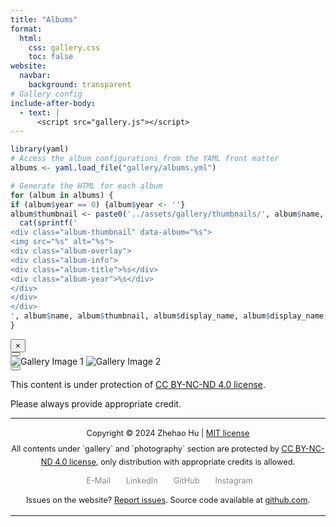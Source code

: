 ```yaml
---
title: "Albums"
format: 
  html:
    css: gallery.css
    toc: false
website:
  navbar:
    background: transparent
# Gallery config
include-after-body: 
  - text: |
      <script src="gallery.js"></script>
---
```


<!-- Album configuration in yaml header
`name` should be identical to the key as in albumConfig in JS.
`prefix` and `cout` as well. -->

```{=html}
<div class="gallery-grid">
```

```r
library(yaml)
# Access the album configurations from the YAML front matter
albums <- yaml.load_file("gallery/albums.yml")

# Generate the HTML for each album
for (album in albums) {
if (album$year == 0) {album$year <- ''}
album$thumbnail <- paste0('../assets/gallery/thumbnails/', album$name, '.jpg')
  cat(sprintf('
<div class="album-thumbnail" data-album="%s">
<img src="%s" alt="%s">
<div class="album-overlay">
<div class="album-info">
<div class="album-title">%s</div>
<div class="album-year">%s</div>
</div>
</div>
</div>
', album$name, album$thumbnail, album$display_name, album$display_name, album$year))
}
```

```{=html}
</div>

<div id="fullscreen-gallery" class="fullscreen-gallery">
  <button id="close-gallery" class="close-button">&times;</button>
  <div class="gallery-content">
    <button id="prev-image" class="nav-button prev-button"></button>
    <div class="image-container">
    <img id="gallery-image-1" class="gallery-image" src="" alt="Gallery Image 1">
    <img id="gallery-image-2" class="gallery-image" src="" alt="Gallery Image 2">
    </div>
    <button id="next-image" class="nav-button next-button"></button>
  </div>
</div>
```

<!-- Copyright alert -->

```{=html}
<div id="custom-modal" class="modal">
  <div class="modal-content">
    <p>This content is under protection of <a href="https://creativecommons.org/licenses/by-nc-nd/4.0/">CC BY-NC-ND 4.0 license</a>.</p>
    <p>Please always provide appropriate credit.</p>
  </div>
</div>
```

<!-- Footer -->

```{=html}
<link rel="stylesheet" href="https://cdnjs.cloudflare.com/ajax/libs/font-awesome/6.0.0-beta3/css/all.min.css">
<style>
    body {
        align-items: center;
    }

    .footer-container {
        text-align: center;
        line-height: 1.6; /* Adjust this value to change line spacing */
    }

    .contact-links {
        display: flex;
        justify-content: center;
        width: 100%;
        margin: 10px 0; /* Add space above and below contact links */
    }

    .contact-links a {
        margin: 0 10px; /* Add space between links */
        color: #888;
        text-decoration: none;
        display: flex;
        align-items: center;
    }

    .contact-links a:hover {
        color: #f2a94f;
    }

    .contact-links a i {
        margin-right: 5px;
        font-size: 0.8rem;
    }

    .contact-links a span {
        font-size: 0.8rem;
    }

    .footer-text {
        font-size: 0.8rem;
        text-align: center;
        margin: 5px 0; /* Add space above and below text */
    }

    @media (max-width: 720px) {
        .contact-links a span {
            display: none;
        }

        .contact-links a i {
            margin-right: 0;
        }
    }
</style>

<div class="footer-container">
    <hr>
    <p class="footer-text">Copyright © 2024 Zhehao Hu | <a href="https://github.com/zzzhehao/zzzhehao.github.io/blob/main/LICENSE">MIT license</a></p>
    <p class="footer-text">All contents under `gallery` and `photography` section are protected by <a href="https://creativecommons.org/licenses/by-nc-nd/4.0/">CC BY-NC-ND 4.0 license</a>, only distribution with appropriate credits is allowed.</p>
    <div class="contact-links">
    <a href="mailto:hu_zhehao@hotmail.com" title="E-Mail"><i class="fas fa-envelope"></i><span> E-Mail</span></a>
    <a href="https://www.linkedin.com/in/zhehaohu/" title="LinkedIn"><i class="fab fa-linkedin"></i><span> LinkedIn</span></a>
    <a href="https://github.com/zzzhehao/" title="GitHub"><i class="fab fa-github"></i><span> GitHub</span></a>
    <a href="https://instagram.com/zhehao.hu_" title="Instagram"><i class="fab fa-instagram"></i><span> Instagram</span></a>
    </div>
    <p class="footer-text">Issues on the website? <a href="https://github.com/zzzhehao/zzzhehao.github.io/issues">Report issues</a>. Source code available at <a href="https://github.com/zzzhehao/zzzhehao.github.io/">github.com</a>.</p>
    <hr>
</div>
```